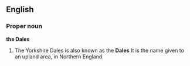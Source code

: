 ==English==
{{wikipedia|Yorkshire Dales}}
===Proper noun===
'''the Dales'''

#{{pluralonly}}The Yorkshire Dales is also known as the '''Dales''' It is the name given to an upland area, in Northern England.